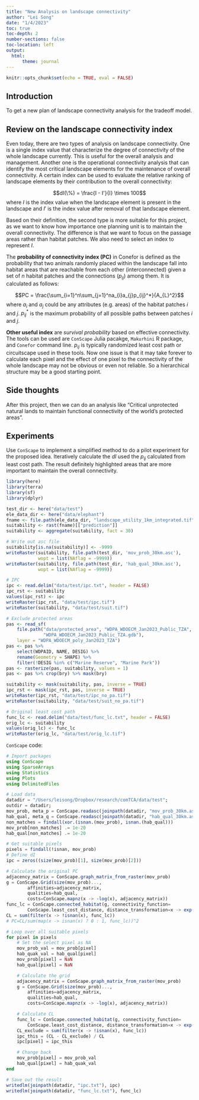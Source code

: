 ```yaml
---
title: "New Analysis on landscape connectivity"
author: "Lei Song"
date: "1/4/2023"
toc: true
toc-depth: 2
number-sections: false
toc-location: left
output: 
  html:
      theme: journal
---
```


```r
knitr::opts_chunk$set(echo = TRUE, eval = FALSE)
```

## Introduction

To get a new plan of landscape connectivity analysis for the tradeoff model.

## Review on the landscape connectivity index

Even today, there are two types of analysis on landscape connectivity. One is a single index value that characterize the degree of connectivity of the whole landscape currently. This is useful for the overall analysis and management. Another one is the operational connectivity analysis that can identify the most critical landscape elements for the maintenance of overall connectivity. A certain index can be used to evaluate the relative ranking of landscape elements by their contribution to the overall connectivity:

$$dI(\%) = \frac{I - I'}{I} \times 100$$
where $I$ is the index value when the landscape element is present in the landscape and $I'$ is the index value after removal of that landscape element.

Based on their definition, the second type is more suitable for this project, as we want to know how importance one planning unit is to maintain the overall connectivity. The difference is that we want to focus on the passage areas rather than habitat patches. We also need to select an index to represent $I$.

The **probability of connectivity index (PC)** in Conefor is defined as the probability that two animals randomly placed within the landscape fall into habitat areas that are reachable from each other (interconnected) given a set of $n$ habitat patches and the connections ($p_{ij}$) among them. It is calculated as follows:

$$PC = \frac{\sum_{i=1}^n\sum_{j=1}^na_{i}a_{j}p_{ij}^*}{A_{L}^2}$$
where $a_{i}$ and $a_{j}$ could be any attributes (e.g. areas) of the habitat patches $i$ and $j$. $p_{ij}^*$ is the maximum probability of all possible paths between patches $i$ and $j$.

**Other useful index** are *survival probability* based on effective connectivity. The tools can be used are `ConScape` Julia pacakge, `Makurhini` R package, and `Conefor` command line. 
$p_{ij}$ is typically randomized least cost path or circuitscape used in these tools. Now one issue is that it may take forever to calculate each pixel and the effect of one pixel to the connectivity of the whole landscape may not be obvious or even not reliable. So a hierarchical structure may be a good starting point.

## Side thoughts

After this project, then we can do an analysis like "Critical unprotected natural lands to maintain functional connectivity of the world's protected areas".

## Experiments

Use `ConScape` to implement a simplified method to do a pilot experiment for the proposed idea. Iteratively calculate the $dI$ used the $p_{ij}$ calculated from least cost path. The result definitely highlighted areas that are more important to maintain the overall connectivity.

```r
library(here)
library(terra)
library(sf)
library(dplyr)

test_dir <- here("data/test")
ele_data_dir <- here("data/elephant")
fname <- file.path(ele_data_dir, "landscape_utility_1km_integrated.tif")
suitability <- rast(fname)[["prediction"]]
suitability <- aggregate(suitability, fact = 30)

# Write out asc file
suitability[is.na(suitability)] <- -9999
writeRaster(suitability, file.path(test_dir, 'mov_prob_30km.asc'),
            wopt = list(NAflag = -9999))
writeRaster(suitability, file.path(test_dir, 'hab_qual_30km.asc'),
            wopt = list(NAflag = -9999))

# IPC
ipc <- read.delim("data/test/ipc.txt", header = FALSE)
ipc_rst <- suitability
values(ipc_rst) <- ipc
writeRaster(ipc_rst, "data/test/ipc.tif")
writeRaster(suitability, "data/test/suit.tif")

# Exclude protected areas
pas <- read_sf(
    file.path("data/protected_area", "WDPA_WDOECM_Jan2023_Public_TZA",
              "WDPA_WDOECM_Jan2023_Public_TZA.gdb"),
    layer = "WDPA_WDOECM_poly_Jan2023_TZA")
pas <- pas %>% 
    select(WDPAID, NAME, DESIG) %>% 
    rename(Geometry = SHAPE) %>% 
    filter(!DESIG %in% c("Marine Reserve", "Marine Park"))
pas <- rasterize(pas, suitability, values = 1)
pas <- pas %>% crop(bry) %>% mask(bry)

suitability <- mask(suitability, pas, inverse = TRUE)
ipc_rst <- mask(ipc_rst, pas, inverse = TRUE)
writeRaster(ipc_rst, "data/test/ipc_no_pa.tif")
writeRaster(suitability, "data/test/suit_no_pa.tif")

# Original least cost path
func_lc <- read.delim("data/test/func_lc.txt", header = FALSE)
orig_lc <- suitability
values(orig_lc) <- func_lc
writeRaster(orig_lc, "data/test/orig_lc.tif")
```

`ConScape` code:

```julia
# Import packages
using ConScape
using SparseArrays
using Statistics
using Plots
using DelimitedFiles

# Load data
datadir = "/Users/leisong/Dropbox/research/comTCA/data/test";
outdir = datadir;
mov_prob, meta_p = ConScape.readasc(joinpath(datadir, "mov_prob_30km.asc"));
hab_qual, meta_q = ConScape.readasc(joinpath(datadir, "hab_qual_30km.asc"));
non_matches = findall(xor.(isnan.(mov_prob), isnan.(hab_qual)))
mov_prob[non_matches] .= 1e-20
hab_qual[non_matches] .= 1e-20

# Get suitable pixels
pixels = findall(!isnan, mov_prob)
# Define dI
ipc = zeros((size(mov_prob)[1], size(mov_prob)[2]))

# Calculate the original PC
adjacency_matrix = ConScape.graph_matrix_from_raster(mov_prob)
g = ConScape.Grid(size(mov_prob)...,
		affinities=adjacency_matrix,
		qualities=hab_qual,
		costs=ConScape.mapnz(x -> -log(x), adjacency_matrix))
func_lc = ConScape.connected_habitat(g, connectivity_function=
		ConScape.least_cost_distance, distance_transformation=x -> exp(-x/40))
CL = sum(filter(x -> !isnan(x), func_lc))
# PC=CL/sum(map(x -> isnan(x) ? 0 : 1, func_lc))^2

# Loop over all suitable pixels
for pixel in pixels
	# Set the select pixel as NA
	mov_prob_val = mov_prob[pixel]
	hab_quak_val = hab_qual[pixel]
	mov_prob[pixel] = NaN
	hab_qual[pixel] = NaN

	# Calculate the grid
	adjacency_matrix = ConScape.graph_matrix_from_raster(mov_prob)
	g = ConScape.Grid(size(mov_prob)...,
		affinities=adjacency_matrix,
		qualities=hab_qual,
		costs=ConScape.mapnz(x -> -log(x), adjacency_matrix))

	# Calculate CL
	func_lc = ConScape.connected_habitat(g, connectivity_function=
		ConScape.least_cost_distance, distance_transformation=x -> exp(-x/40));
	CL_exclude = sum(filter(x -> !isnan(x), func_lc))
	ipc_this = (CL - CL_exclude) / CL
	ipc[pixel] = ipc_this

	# Change back
	mov_prob[pixel] = mov_prob_val
	hab_qual[pixel] = hab_quak_val
end

# Save out the result
writedlm(joinpath(datadir, "ipc.txt"), ipc)
writedlm(joinpath(datadir, "func_lc.txt"), func_lc)
```

